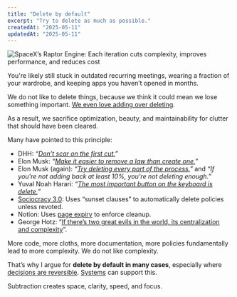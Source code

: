 ```yaml
---
title: "Delete by default"
excerpt: "Try to delete as much as possible."
createdAt: "2025-05-11"
updatedAt: "2025-05-11"
---
```


![**SpaceX’s Raptor Engine**: Each iteration cuts complexity, improves performance, and reduces cost](https://i.imgur.com/Qjn21ig.png)


You're likely still stuck in outdated recurring meetings, wearing a fraction of your wardrobe, and keeping apps you haven’t opened in months.

We do not like to delete things, because we think it could mean we lose something important. [We even love adding over deleting](https://www.nature.com/articles/d41586-021-00592-0). 

As a result, we sacrifice optimization, beauty, and maintainability for clutter that should have been cleared.

Many have pointed to this principle:

- DHH: *“[Don’t scar on the first cut.](https://signalvnoise.com/archives2/dont_scar_on_the_first_cut)”*
- Elon Musk: *“[Make it easier to remove a law than create one.](https://youtu.be/wsixsRI-Sz4?t=4976)”*
- Elon Musk (again): *“[Try deleting every part of the process.](https://youtu.be/q725Nr4UkPU?t=13)”* and *“If you're not adding back at least 10%, you're not deleting enough.*”
- Yuval Noah Harari: *“[The most important button on the keyboard is delete.](https://youtu.be/Mde2q7GFCrw?t=8300)”*
- [Sociocracy 3.0](https://sociocracy30.org/): Uses “sunset clauses” to automatically delete policies unless revoted.
- Notion: Uses [page expiry](https://www.notion.com/help/wikis-and-verified-pages#verified-pages-and-owners) to enforce cleanup.
- George Hotz: “[If there’s two great evils in the world, its centralization and complexity](https://youtu.be/dNrTrx42DGQ?t=7551)”.

More code, more cloths, more documentation, more policies fundamentally lead to more complexity. We do not like complexity. 

That’s why I argue for **delete by default in many cases**, especially where [decisions are reversible](https://www.youtube.com/watch?v=rxsdOQa_QkM&feature=youtu.be). [Systems](https://moritz.works/blog/purge) can support this. 

Subtraction creates space, clarity, speed, and focus.
